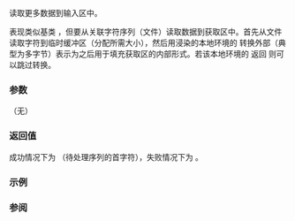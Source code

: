 {{cpp/io/basic_filebuf/title|underflow}}
{{cpp/io/basic_filebuf/navbar}}
{{ddcl|
protected:
virtual int_type underflow()
}}

读取更多数据到输入区中。

表现类似基类 {{c|std::basic_streambuf::underflow}}，但要从关联字符序列（文件）读取数据到获取区中。首先从文件读取字符到临时缓冲区（分配所需大小），然后用浸染的本地环境的 {{c|std::codecvt::in}} 转换外部（典型为多字节）表示为之后用于填充获取区的内部形式。若该本地环境的 {{c|std::codecvt::always_noconv}} 返回 {{c|true}} 则可以跳过转换。

===参数===
（无）

===返回值===
成功情况下为 {{c|Traits::to_int_type(*gptr())}}（待处理序列的首字符），失败情况下为 {{c|Traits::eof()}}。

===示例===
{{example
|code=
#include &lt;fstream&gt;
#include &lt;iostream&gt;

struct mybuf : std::filebuf
{
    int underflow()
    {
         std::cout &lt;&lt; "underflow() 前：获取区大小为 "
                   &lt;&lt; egptr()-eback() &lt;&lt; " 并有 "
                   &lt;&lt; egptr()-gptr() &lt;&lt; " 个可用读取位置\n";
         int rc = std::filebuf::underflow();
         std::cout &lt;&lt; "underflow() 返回 " &lt;&lt; rc &lt;&lt; ".\n调用后，"
                   &lt;&lt; "获取区大小为 "
                   &lt;&lt; egptr()-eback() &lt;&lt; " 并有 "
                   &lt;&lt; egptr()-gptr() &lt;&lt; " 个可用读取位置\n";
        return rc;
    }
};

int main()
{
    mybuf buf;
    buf.open("test.txt", std::ios_base::in);
    std::istream stream(&amp;buf);
    while(stream.get()) ;
}
 | p=true
 | output=
underflow() 前：获取区大小为 0 并有 0 个可用读取位置
underflow() 返回 73.
调用后，获取区大小为 110 并有 110 个可用读取位置
underflow() 前：获取区大小为 110 并有 0 个可用读取位置
underflow() 返回 -1.
调用后，获取区大小为 0 并有 0 个可用读取位置
}}

===参阅===
{{dsc begin}}
{{dsc inc|cpp/io/basic_streambuf/dsc underflow}}
{{dsc inc|cpp/io/basic_stringbuf/dsc underflow}}
{{dsc inc|cpp/io/strstreambuf/dsc underflow}}
{{dsc inc|cpp/io/basic_filebuf/dsc uflow}}
{{dsc inc|cpp/io/basic_filebuf/dsc overflow}}
{{dsc inc|cpp/io/basic_streambuf/dsc sgetc}}
{{dsc end}}

{{langlinks|de|en|es|fr|it|ja|pt|ru}}